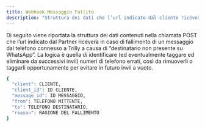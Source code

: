 ```yaml
---
title: Webhook Messaggio Fallito
description: "Struttura dei dati che l’url indicato dal cliente riceverà in caso di fallimento di un messaggio."
---
```


Di seguito viene riportata la struttura dei dati contenuti nella chiamata POST che l’url indicato dal Partner riceverà in caso di fallimento di un messaggio dal telefono connesso a Trilly a causa di “destinatario non presente su WhatsApp”. La logica è quella di identificare (ed eventualmente taggare ed eliminare da successivi invii) numeri di telefono errati, così da rimuoverli o taggarli opportunamente per evitare in futuro invii a vuoto.

```bash json
{
  "client": CLIENTE,
  "client_id": ID CLIENTE,
  "message_id": ID MESSAGGIO,
  "from": TELEFONO MITTENTE,
  "to": TELEFONO DESTINATARIO,
  "reason": RAGIONE DEL FALLIMENTO
}
```

